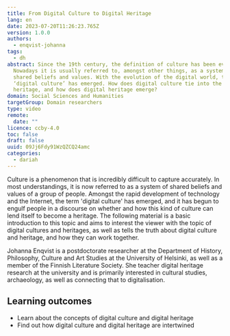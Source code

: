 ```yaml
---
title: From Digital Culture to Digital Heritage
lang: en
date: 2023-07-20T11:26:23.765Z
version: 1.0.0
authors:
  - enqvist-johanna
tags:
  - dh
abstract: Since the 19th century, the definition of culture has been evolving.
  Nowadays it is usually referred to, amongst other things, as a system of
  shared beliefs and values. With the evolution of the digital world, the term
  ‘digital culture’ has emerged. How does digital culture tie into the idea of
  heritage, and how does digital heritage emerge?
domain: Social Sciences and Humanities
targetGroup: Domain researchers
type: video
remote:
  date: ""
licence: ccby-4.0
toc: false
draft: false
uuid: 09Jj6Fdy91WzQZCQ24amc
categories:
  - dariah
---
```

Culture is a phenomenon that is incredibly difficult to capture accurately. In most understandings, it is now referred to as a system of shared beliefs and values of a group of people. Amongst the rapid development of technology and the Internet, the term 'digital culture' has emerged, and it has begun to engulf people in a discourse on whether and how this kind of culture can lend itself to become a heritage. The following material is a basic introduction to this topic and aims to interest the viewer with the topic of digital cultures and heritages, as well as tells the truth about digital culture and heritage, and how they can work together.

Johanna Enqvist is a postdoctorate researcher at the Department of History, Philosophy, Culture and Art Studies at the University of Helsinki, as well as a member of the Finnish Literature Society. She teacher digital heritage research at the university and is primarily interested in cultural studies, archaeology, as well as connecting that to digitalisation.

## Learning outcomes

- Learn about the concepts of digital culture and digital heritage
- Find out how digital culture and digital heritage are intertwined

<VideoCard provider="uni-helsinki" id="f97fcb1d-26bd-46b1-87b8-02b4ca171cbb" title="From Digital Culture to Digital Heritage" subtitle="Click here to view" image="images/screenshot-2023-07-20-at-16.28.03.png" />